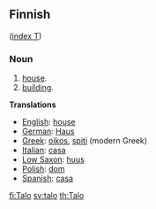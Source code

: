 ==Finnish==
([[Wiktionary:Finnish_index_t|index T]])

===Noun===

# [[house]].
# [[building]].

'''Translations'''

*[[English]]: [[house]]
*[[German]]: [[Haus]]
*[[Greek]]: [[oikos]], [[spiti]] (modern Greek)
*[[Italian]]: [[casa]]
*[[Low Saxon]]: [[huus]]
*[[Polish]]: [[dom]]
*[[Spanish]]: [[casa]]

[[fi:Talo]]
[[sv:talo]]
[[th:Talo]]